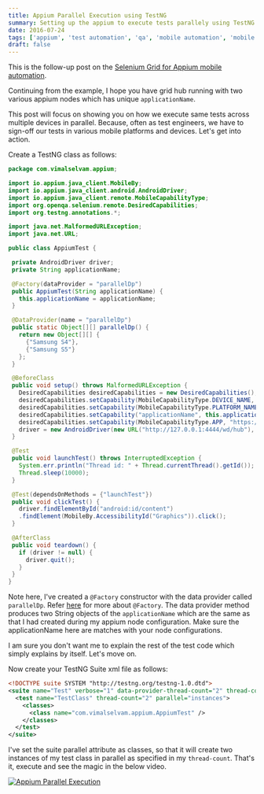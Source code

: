 ```yaml
---
title: Appium Parallel Execution using TestNG
summary: Setting up the appium to execute tests parallely using TestNG and Selenium Grid
date: 2016-07-24
tags: ['appium', 'test automation', 'qa', 'mobile automation', 'mobile', 'testng']
draft: false
---
```


This is the follow-up post on the [Selenium Grid for Appium mobile automation](../selenium-grid-for-appium-mobile-automation).

Continuing from the example, I hope you have grid hub running with two various appium nodes which has unique `applicationName`.

This post will focus on showing you on how we execute same tests across multiple devices in parallel. Because, often as test engineers, we have to sign-off our tests in various mobile platforms and devices. Let's get into action.

Create a TestNG class as follows:

```java
package com.vimalselvam.appium;

import io.appium.java_client.MobileBy;
import io.appium.java_client.android.AndroidDriver;
import io.appium.java_client.remote.MobileCapabilityType;
import org.openqa.selenium.remote.DesiredCapabilities;
import org.testng.annotations.*;

import java.net.MalformedURLException;
import java.net.URL;

public class AppiumTest {

 private AndroidDriver driver;
 private String applicationName;

 @Factory(dataProvider = "parallelDp")
 public AppiumTest(String applicationName) {
   this.applicationName = applicationName;
 }

 @DataProvider(name = "parallelDp")
 public static Object[][] parallelDp() {
   return new Object[][] {
     {"Samsung S4"},
     {"Samsung S5"}
   };
 }

 @BeforeClass
 public void setup() throws MalformedURLException {
   DesiredCapabilities desiredCapabilities = new DesiredCapabilities();
   desiredCapabilities.setCapability(MobileCapabilityType.DEVICE_NAME, "ANDROID");
   desiredCapabilities.setCapability(MobileCapabilityType.PLATFORM_NAME, "ANDROID");
   desiredCapabilities.setCapability("applicationName", this.applicationName);
   desiredCapabilities.setCapability(MobileCapabilityType.APP, "https://github.com/appium/java-client/raw/master/src/test/java/io/appium/java_client/ApiDemos-debug.apk");
   driver = new AndroidDriver(new URL("http://127.0.0.1:4444/wd/hub"), desiredCapabilities);
 }

 @Test
 public void launchTest() throws InterruptedException {
   System.err.println("Thread id: " + Thread.currentThread().getId());
   Thread.sleep(10000);
 }

 @Test(dependsOnMethods = {"launchTest"})
 public void clickTest() {
   driver.findElementById("android:id/content")
   .findElement(MobileBy.AccessibilityId("Graphics")).click();
 }

 @AfterClass
 public void teardown() {
   if (driver != null) {
     driver.quit();
   }
 }
}
```

Note here, I've created a `@Factory` constructor with the data provider called `parallelDp`. Refer [here](http://testng.org/doc/documentation-main.html#factories) for more about `@Factory`. The data provider method produces two String objects of the `applicationName` which are the same as that I had created during my appium node configuration. Make sure the applicationName here are matches with your node configurations.

I am sure you don't want me to explain the rest of the test code which simply explains by itself. Let's move on.

Now create your TestNG Suite xml file as follows:

```xml
<!DOCTYPE suite SYSTEM "http://testng.org/testng-1.0.dtd">
<suite name="Test" verbose="1" data-provider-thread-count="2" thread-count="2" parallel="classes">
  <test name="TestClass" thread-count="2" parallel="instances">
    <classes>
      <class name="com.vimalselvam.appium.AppiumTest" />
    </classes>
  </test>
</suite>
```

I've set the suite parallel attribute as classes, so that it will create two instances of my test class in parallel as specified in my `thread-count`. That's it, execute and see the magic in the below video.

[![Appium Parallel Execution](http://img.youtube.com/vi/Gza3k5BTn9g/0.jpg)](http://www.youtube.com/watch?v=Gza3k5BTn9g 'Appium Parallel Execution')
